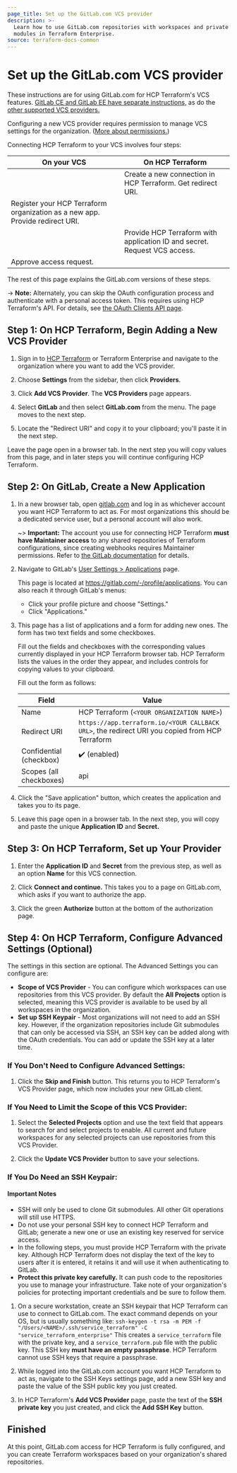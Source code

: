 ```yaml
---
page_title: Set up the GitLab.com VCS provider
description: >-
  Learn how to use GitLab.com repositories with workspaces and private registry
  modules in Terraform Enterprise.
source: terraform-docs-common
---
```


# Set up the GitLab.com VCS provider

These instructions are for using GitLab.com for HCP Terraform's VCS features. [GitLab CE and GitLab EE have separate instructions,](/terraform/enterprise/vcs/gitlab-eece) as do the [other supported VCS providers.](/terraform/enterprise/vcs)

Configuring a new VCS provider requires permission to manage VCS settings for the organization. ([More about permissions.](/terraform/enterprise/users-teams-organizations/permissions))

[permissions-citation]: #intentionally-unused---keep-for-maintainers

Connecting HCP Terraform to your VCS involves four steps:

| On your VCS                                                                  | On HCP Terraform                                                          |
| ---------------------------------------------------------------------------- | ------------------------------------------------------------------------- |
|                                                                              | Create a new connection in HCP Terraform. Get redirect URI.               |
| Register your HCP Terraform organization as a new app. Provide redirect URI. |                                                                           |
|                                                                              | Provide HCP Terraform with application ID and secret. Request VCS access. |
| Approve access request.                                                      |                                                                           |

The rest of this page explains the GitLab.com versions of these steps.

-> **Note:** Alternately, you can skip the OAuth configuration process and authenticate with a personal access token. This requires using HCP Terraform's API. For details, see [the OAuth Clients API page](/terraform/enterprise/api-docs/oauth-clients).

## Step 1: On HCP Terraform, Begin Adding a New VCS Provider

1.  Sign in to [HCP Terraform](https://app.terraform.io/) or Terraform Enterprise and navigate to the organization where you want to add the VCS provider.

2.  Choose **Settings** from the sidebar, then click **Providers**.

3.  Click **Add VCS Provider**. The **VCS Providers** page appears.

4.  Select **GitLab** and then select **GitLab.com** from the menu. The page moves to the next step.

5.  Locate the "Redirect URI" and copy it to your clipboard; you'll paste it in the next step.

Leave the page open in a browser tab. In the next step you will copy values from this page, and in later steps you will continue configuring HCP Terraform.

## Step 2: On GitLab, Create a New Application

1.  In a new browser tab, open [gitlab.com](https://gitlab.com) and log in as whichever account you want HCP Terraform to act as. For most organizations this should be a dedicated service user, but a personal account will also work.

    ~> **Important:** The account you use for connecting HCP Terraform **must have Maintainer access** to any shared repositories of Terraform configurations, since creating webhooks requires Maintainer permissions. Refer to [the GitLab documentation](https://docs.gitlab.com/ee/user/permissions.html#project-members-permissions) for details.

2.  Navigate to GitLab's [User Settings > Applications](https://gitlab.com/-/profile/applications) page.

    This page is located at <https://gitlab.com/-/profile/applications>. You can also reach it through GitLab's menus:

    -   Click your profile picture and choose "Settings."
    -   Click "Applications."

3.  This page has a list of applications and a form for adding new ones. The form has two text fields and some checkboxes.

    Fill out the fields and checkboxes with the corresponding values currently displayed in your HCP Terraform browser tab. HCP Terraform lists the values in the order they appear, and includes controls for copying values to your clipboard.

    Fill out the form as follows:

    | Field                   | Value                                                                                          |
    | ----------------------- | ---------------------------------------------------------------------------------------------- |
    | Name                    | HCP Terraform (`<YOUR ORGANIZATION NAME>`)                                                     |
    | Redirect URI            | `https://app.terraform.io/<YOUR CALLBACK URL>`, the redirect URI you copied from HCP Terraform |
    | Confidential (checkbox) | ✔️ (enabled)                                                                                   |
    | Scopes (all checkboxes) | api                                                                                            |


1.  Click the "Save application" button, which creates the application and takes you to its page.

2.  Leave this page open in a browser tab. In the next step, you will copy and paste the unique **Application ID** and **Secret.**

## Step 3: On HCP Terraform, Set up Your Provider

1.  Enter the **Application ID** and **Secret** from the previous step, as well as an option **Name** for this VCS connection.

2.  Click **Connect and continue.** This takes you to a page on GitLab.com, which asks if you want to authorize the app.

3.  Click the green **Authorize** button at the bottom of the authorization page.

## Step 4: On HCP Terraform, Configure Advanced Settings (Optional)

The settings in this section are optional. The Advanced Settings you can configure are:

-   **Scope of VCS Provider** - You can configure which workspaces can use repositories from this VCS provider. By default the **All Projects** option is selected, meaning this VCS provider is available to be used by all workspaces in the organization.
-   **Set up SSH Keypair** - Most organizations will not need to add an SSH key. However, if the organization repositories include Git submodules that can only be accessed via SSH, an SSH key can be added along with the OAuth credentials. You can add or update the SSH key at a later time.

### If You Don't Need to Configure Advanced Settings:

1.  Click the **Skip and Finish** button. This returns you to HCP Terraform's VCS Provider page, which now includes your new GitLab client.

### If You Need to Limit the Scope of this VCS Provider:

1.  Select the **Selected Projects** option and use the text field that appears to search for and select projects to enable. All current and future workspaces for any selected projects can use repositories from this VCS Provider. 

2.  Click the **Update VCS Provider** button to save your selections.

### If You Do Need an SSH Keypair:

#### Important Notes

-   SSH will only be used to clone Git submodules. All other Git operations will still use HTTPS.
-   Do not use your personal SSH key to connect HCP Terraform and GitLab; generate a new one or use an existing key reserved for service access.
-   In the following steps, you must provide HCP Terraform with the private key. Although HCP Terraform does not display the text of the key to users after it is entered, it retains it and will use it when authenticating to GitLab.
-   **Protect this private key carefully.** It can push code to the repositories you use to manage your infrastructure. Take note of your organization's policies for protecting important credentials and be sure to follow them.

1.  On a secure workstation, create an SSH keypair that HCP Terraform can use to connect to GitLab.com. The exact command depends on your OS, but is usually something like:
    `ssh-keygen -t rsa -m PEM -f "/Users/<NAME>/.ssh/service_terraform" -C "service_terraform_enterprise"`
    This creates a `service_terraform` file with the private key, and a `service_terraform.pub` file with the public key. This SSH key **must have an empty passphrase**. HCP Terraform cannot use SSH keys that require a passphrase.

2.  While logged into the GitLab.com account you want HCP Terraform to act as, navigate to the SSH Keys settings page, add a new SSH key and paste the value of the SSH public key you just created.

3.  In HCP Terraform's **Add VCS Provider** page, paste the text of the **SSH private key** you just created, and click the **Add SSH Key** button.

## Finished

At this point, GitLab.com access for HCP Terraform is fully configured, and you can create Terraform workspaces based on your organization's shared repositories.
